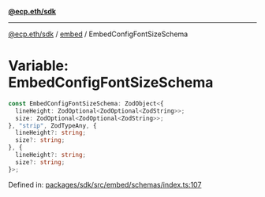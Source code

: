 [**@ecp.eth/sdk**](../../index.mdx)

***

[@ecp.eth/sdk](/sdk-reference/index.mdx) / [embed](/sdk-reference/embed/index.mdx) / EmbedConfigFontSizeSchema

# Variable: EmbedConfigFontSizeSchema

```ts
const EmbedConfigFontSizeSchema: ZodObject<{
  lineHeight: ZodOptional<ZodOptional<ZodString>>;
  size: ZodOptional<ZodOptional<ZodString>>;
}, "strip", ZodTypeAny, {
  lineHeight?: string;
  size?: string;
}, {
  lineHeight?: string;
  size?: string;
}>;
```

Defined in: [packages/sdk/src/embed/schemas/index.ts:107](https://github.com/ecp-eth/comments-monorepo/blob/main/packages/sdk/src/embed/schemas/index.ts#L107)
